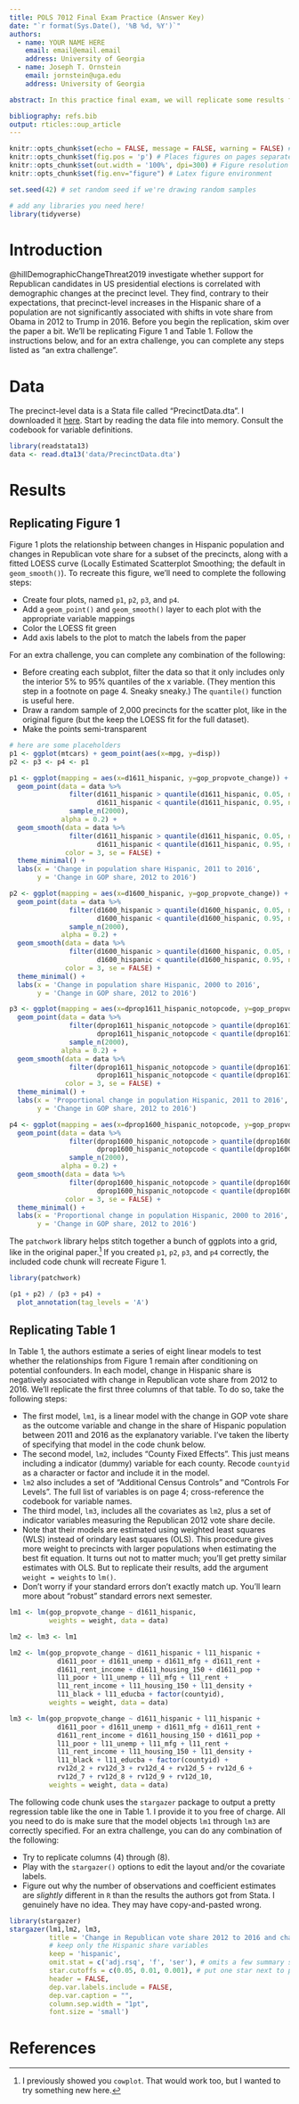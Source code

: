 ```yaml
---
title: POLS 7012 Final Exam Practice (Answer Key)
date: "`r format(Sys.Date(), '%B %d, %Y')`"
authors:
  - name: YOUR NAME HERE
    email: email@email.email
    address: University of Georgia
  - name: Joseph T. Ornstein
    email: jornstein@uga.edu
    address: University of Georgia

abstract: In this practice final exam, we will replicate some results from "Local demographic changes and US presidential voting, 2012 to 2016" [@hillDemographicChangeThreat2019]. You can find the paper in the `papers/` folder, and the data you'll need in (you guessed it) the `data/` folder. Write you code in the chunks provided, then knit the document to a PDF.

bibliography: refs.bib
output: rticles::oup_article
---
```


```r
knitr::opts_chunk$set(echo = FALSE, message = FALSE, warning = FALSE) # hide code, messages, and warnings
knitr::opts_chunk$set(fig.pos = 'p') # Places figures on pages separate from text
knitr::opts_chunk$set(out.width = '100%', dpi=300) # Figure resolution and size
knitr::opts_chunk$set(fig.env="figure") # Latex figure environment

set.seed(42) # set random seed if we're drawing random samples

# add any libraries you need here!
library(tidyverse)

```

# Introduction

@hillDemographicChangeThreat2019 investigate whether support for Republican candidates in US presidential elections is correlated with demographic changes at the precinct level. They find, contrary to their expectations, that precinct-level increases in the Hispanic share of a population are not significantly associated with shifts in vote share from Obama in 2012 to Trump in 2016. Before you begin the replication, skim over the paper a bit. We'll be replicating Figure 1 and Table 1. Follow the instructions below, and for an extra challenge, you can complete any steps listed as "an extra challenge".

# Data

The precinct-level data is a Stata file called "PrecinctData.dta". I downloaded it [here](https://dataverse.harvard.edu/dataset.xhtml?persistentId=doi:10.7910/DVN/J5GCZQ). Start by reading the data file into memory. Consult the codebook for variable definitions.

```r
library(readstata13)
data <- read.dta13('data/PrecinctData.dta')
```

# Results

## Replicating Figure 1

Figure 1 plots the relationship between changes in Hispanic population and changes in Republican vote share for a subset of the precincts, along with a fitted LOESS curve (Locally Estimated Scatterplot Smoothing; the default in `geom_smooth()`). To recreate this figure, we'll need to complete the following steps:

- Create four plots, named `p1`, `p2`, `p3`, and `p4`.
- Add a `geom_point()` and `geom_smooth()` layer to each plot with the appropriate variable mappings
- Color the LOESS fit green
- Add axis labels to the plot to match the labels from the paper

\noindent For an extra challenge, you can complete any combination of the following:

- Before creating each subplot, filter the data so that it only includes only the interior 5% to 95% quantiles of the x variable. (They mention this step in a footnote on page 4. Sneaky sneaky.) The `quantile()` function is useful here.
- Draw a random sample of 2,000 precincts for the scatter plot, like in the original figure (but the keep the LOESS fit for the full dataset).
- Make the points semi-transparent

```r
# here are some placeholders
p1 <- ggplot(mtcars) + geom_point(aes(x=mpg, y=disp))
p2 <- p3 <- p4 <- p1

p1 <- ggplot(mapping = aes(x=d1611_hispanic, y=gop_propvote_change)) + 
  geom_point(data = data %>%
               filter(d1611_hispanic > quantile(d1611_hispanic, 0.05, na.rm = TRUE),
                      d1611_hispanic < quantile(d1611_hispanic, 0.95, na.rm = TRUE)) %>% 
               sample_n(2000),
             alpha = 0.2) +
  geom_smooth(data = data %>%
               filter(d1611_hispanic > quantile(d1611_hispanic, 0.05, na.rm = TRUE),
                      d1611_hispanic < quantile(d1611_hispanic, 0.95, na.rm = TRUE)),
              color = 3, se = FALSE) +
  theme_minimal() +
  labs(x = 'Change in population share Hispanic, 2011 to 2016',
       y = 'Change in GOP share, 2012 to 2016')

p2 <- ggplot(mapping = aes(x=d1600_hispanic, y=gop_propvote_change)) + 
  geom_point(data = data %>%
               filter(d1600_hispanic > quantile(d1600_hispanic, 0.05, na.rm = TRUE),
                      d1600_hispanic < quantile(d1600_hispanic, 0.95, na.rm = TRUE)) %>% 
               sample_n(2000),
             alpha = 0.2) +
  geom_smooth(data = data %>%
               filter(d1600_hispanic > quantile(d1600_hispanic, 0.05, na.rm = TRUE),
                      d1600_hispanic < quantile(d1600_hispanic, 0.95, na.rm = TRUE)),
              color = 3, se = FALSE) +
  theme_minimal() +
  labs(x = 'Change in population share Hispanic, 2000 to 2016',
       y = 'Change in GOP share, 2012 to 2016')

p3 <- ggplot(mapping = aes(x=dprop1611_hispanic_notopcode, y=gop_propvote_change)) + 
  geom_point(data = data %>%
               filter(dprop1611_hispanic_notopcode > quantile(dprop1611_hispanic_notopcode, 0.05, na.rm = TRUE),
                      dprop1611_hispanic_notopcode < quantile(dprop1611_hispanic_notopcode, 0.95, na.rm = TRUE)) %>% 
               sample_n(2000),
             alpha = 0.2) +
  geom_smooth(data = data %>%
               filter(dprop1611_hispanic_notopcode > quantile(dprop1611_hispanic_notopcode, 0.05, na.rm = TRUE),
                      dprop1611_hispanic_notopcode < quantile(dprop1611_hispanic_notopcode, 0.95, na.rm = TRUE)),
              color = 3, se = FALSE) +
  theme_minimal() +
  labs(x = 'Proportional change in population Hispanic, 2011 to 2016',
       y = 'Change in GOP share, 2012 to 2016')

p4 <- ggplot(mapping = aes(x=dprop1600_hispanic_notopcode, y=gop_propvote_change)) + 
  geom_point(data = data %>%
               filter(dprop1600_hispanic_notopcode > quantile(dprop1600_hispanic_notopcode, 0.05, na.rm = TRUE),
                      dprop1600_hispanic_notopcode < quantile(dprop1600_hispanic_notopcode, 0.95, na.rm = TRUE)) %>% 
               sample_n(2000),
             alpha = 0.2) +
  geom_smooth(data = data %>%
               filter(dprop1600_hispanic_notopcode > quantile(dprop1600_hispanic_notopcode, 0.05, na.rm = TRUE),
                      dprop1600_hispanic_notopcode < quantile(dprop1600_hispanic_notopcode, 0.95, na.rm = TRUE)),
              color = 3, se = FALSE) +
  theme_minimal() +
  labs(x = 'Proportional change in population Hispanic, 2000 to 2016',
       y = 'Change in GOP share, 2012 to 2016')
```

The `patchwork` library helps stitch together a bunch of ggplots into a grid, like in the original paper.^[I previously showed you `cowplot`. That would work too, but I wanted to try something new here.] If you created `p1`, `p2`, `p3`, and `p4` correctly, the included code chunk will recreate Figure 1.

```r

library(patchwork)

(p1 + p2) / (p3 + p4) + 
  plot_annotation(tag_levels = 'A')

```

## Replicating Table 1

In Table 1, the authors estimate a series of eight linear models to test whether the relationships from Figure 1 remain after conditioning on potential confounders. In each model, change in Hispanic share is negatively associated with change in Republican vote share from 2012 to 2016. We'll replicate the first three columns of that table. To do so, take the following steps:

- The first model, `lm1`, is a linear model with the change in GOP vote share as the outcome variable and change in the share of Hispanic population between 2011 and 2016 as the explanatory variable. I've taken the liberty of specifying that model in the code chunk below.
- The second model, `lm2`, includes "County Fixed Effects". This just means including a indicator (dummy) variable for each county. Recode `countyid` as a character or factor and include it in the model. 
- `lm2` also includes a set of "Additional Census Controls" and "Controls For Levels". The full list of variables is on page 4; cross-reference the codebook for variable names.
- The third model, `lm3`, includes all the covariates as `lm2`, plus a set of indicator variables measuring the Republican 2012 vote share decile.
- Note that their models are estimated using weighted least squares (WLS) instead of orindary least squares (OLS). This procedure gives more weight to precincts with larger populations when estimating the best fit equation. It turns out not to matter much; you'll get pretty similar estimates with OLS. But to replicate their results, add the argument `weight = weights` to `lm()`.
- Don't worry if your standard errors don't exactly match up. You'll learn more about "robust" standard errors next semester.

```r
lm1 <- lm(gop_propvote_change ~ d1611_hispanic, 
          weights = weight, data = data)

lm2 <- lm3 <- lm1

lm2 <- lm(gop_propvote_change ~ d1611_hispanic + l11_hispanic +
            d1611_poor + d1611_unemp + d1611_mfg + d1611_rent +
            d1611_rent_income + d1611_housing_150 + d1611_pop +
            l11_poor + l11_unemp + l11_mfg + l11_rent + 
            l11_rent_income + l11_housing_150 + l11_density +
            l11_black + l11_educba + factor(countyid),
          weights = weight, data = data)

lm3 <- lm(gop_propvote_change ~ d1611_hispanic + l11_hispanic +
            d1611_poor + d1611_unemp + d1611_mfg + d1611_rent +
            d1611_rent_income + d1611_housing_150 + d1611_pop +
            l11_poor + l11_unemp + l11_mfg + l11_rent + 
            l11_rent_income + l11_housing_150 + l11_density +
            l11_black + l11_educba + factor(countyid) +
            rv12d_2 + rv12d_3 + rv12d_4 + rv12d_5 + rv12d_6 +
            rv12d_7 + rv12d_8 + rv12d_9 + rv12d_10,
          weights = weight, data = data)
```

The following code chunk uses the `stargazer` package to output a pretty regression table like the one in Table 1. I provide it to you free of charge. All you need to do is make sure that the model objects `lm1` through `lm3` are correctly specified. For an extra challenge, you can do any combination of the following:

- Try to replicate columns (4) through (8).
- Play with the `stargazer()` options to edit the layout and/or the covariate labels.
- Figure out why the number of observations and coefficient estimates are *slightly* different in `R` than the results the authors got from Stata. I genuinely have no idea. They may have copy-and-pasted wrong.

```r
library(stargazer)
stargazer(lm1,lm2, lm3,
          title = 'Change in Republican vote share 2012 to 2016 and change in Hispanic population, various time intervals',
          # keep only the Hispanic share variables
          keep = 'hispanic',
          omit.stat = c('adj.rsq', 'f', 'ser'), # omits a few summary statistics
          star.cutoffs = c(0.05, 0.01, 0.001), # put one star next to p < 0.05, two stars next to p < 0.01
          header = FALSE,
          dep.var.labels.include = FALSE,
          dep.var.caption = "",
          column.sep.width = "1pt",
          font.size = 'small')
```

# References
